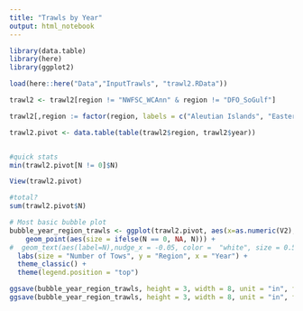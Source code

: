 ```yaml
---
title: "Trawls by Year"
output: html_notebook
---
```


```r
library(data.table)
library(here)
library(ggplot2)

load(here::here("Data","InputTrawls", "trawl2.RData"))
```

```r
trawl2 <- trawl2[region != "NWFSC_WCAnn" & region != "DFO_SoGulf"]

trawl2[,region := factor(region, labels = c("Aleutian Islands", "Eastern Bering Sea", "Gulf of Alaska", "West Coast US", "Newfoundland", "Scotian Shelf", "Northeast US","Southeast US" ,"Gulf of Mexico"))]

trawl2.pivot <- data.table(table(trawl2$region, trawl2$year))


#quick stats
min(trawl2.pivot[N != 0]$N)

View(trawl2.pivot)

#total?
sum(trawl2.pivot$N)
```

```r
# Most basic bubble plot
bubble_year_region_trawls <- ggplot(trawl2.pivot, aes(x=as.numeric(V2), y=factor(V1, levels = rev(levels(factor(V1)))))) +
    geom_point(aes(size = ifelse(N == 0, NA, N))) +
#  geom_text(aes(label=N),nudge_x = -0.05, color =  "white", size = 0.5)  +
  labs(size = "Number of Tows", y = "Region", x = "Year") +
  theme_classic() +
  theme(legend.position = "top")

ggsave(bubble_year_region_trawls, height = 3, width = 8, unit = "in", filename = "bubble_plot_year_region_trawl.eps", path = here::here("figures","Supplemental"))
ggsave(bubble_year_region_trawls, height = 3, width = 8, unit = "in", filename = "bubble_plot_year_region_trawl.jpg", path = here::here("figures","Supplemental"))
```

